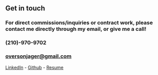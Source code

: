 ## Get in touch

### For direct commissions/inquiries or contract work, please contact me directly through my email, or give me a call!

### (210)-970-9702
### oversonjager@gmail.com

[LinkedIn](https://www.linkedin.com/in/jagero/) - 
[Github](https://github.com/Baiterade) - 
[Resume](https://docs.google.com/document/d/16R4-FWPHk9cX7T7gttl-1dcaUmTQPFRhSs2J9vbf5ZE/edit?usp=sharing)